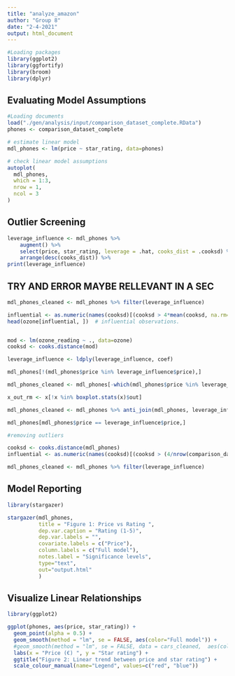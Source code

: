 ```yaml
---
title: "analyze_amazon"
author: "Group 8"
date: "2-4-2021"
output: html_document
---
```


```r
#Loading packages 
library(ggplot2)
library(ggfortify)
library(broom)
library(dplyr)
```

## Evaluating Model Assumptions
```r
#Loading documents
load("./gen/analysis/input/comparison_dataset_complete.RData") 
phones <- comparison_dataset_complete

# estimate linear model
mdl_phones <- lm(price ~ star_rating, data=phones)

# check linear model assumptions
autoplot(
  mdl_phones,
  which = 1:3,
  nrow = 1,
  ncol = 3
)
```

## Outlier Screening 
```r
leverage_influence <- mdl_phones %>%
    augment() %>%
    select(price, star_rating, leverage = .hat, cooks_dist = .cooksd) %>%
    arrange(desc(cooks_dist)) %>%
print(leverage_influence)
```

## TRY AND ERROR MAYBE RELLEVANT IN A SEC
```r
mdl_phones_cleaned <- mdl_phones %>% filter(leverage_influence) 
```

```r
influential <- as.numeric(names(cooksd)[(cooksd > 4*mean(cooksd, na.rm=T))])  # influential row numbers
head(ozone[influential, ])  # influential observations.


mod <- lm(ozone_reading ~ ., data=ozone)
cooksd <- cooks.distance(mod)

leverage_influence <- ldply(leverage_influence, coef)

mdl_phones[!(mdl_phones$price %in% leverage_influence$price),]

mdl_phones_cleaned <- mdl_phones[-which(mdl_phones$price %in% leverage_influence$price),] 

x_out_rm <- x[!x %in% boxplot.stats(x)$out]

mdl_phones_cleaned <- mdl_phones %>% anti_join(mdl_phones, leverage_influence, by = "star_rating" & "price")

mdl_phones[mdl_phones$price == leverage_influence$price,]

#removing outliers

cooksd <- cooks.distance(mdl_phones)
influential <- as.numeric(names(cooksd)[(cooksd > (4/nrow(comparison_dataset_complete)))])


```
```r
mdl_phones_cleaned <- mdl_phones %>% filter(leverage_influence) 
```


## Model Reporting 
```r
library(stargazer)

stargazer(mdl_phones,
          title = "Figure 1: Price vs Rating ",
          dep.var.caption = "Rating (1-5)",  
          dep.var.labels = "",  
          covariate.labels = c("Price"),  
          column.labels = c("Full model"),
          notes.label = "Significance levels",  
          type="text",
          out="output.html"  
          )
```

## Visualize Linear Relationships
```r
library(ggplot2)

ggplot(phones, aes(price, star_rating)) +
  geom_point(alpha = 0.5) +  
  geom_smooth(method = "lm", se = FALSE, aes(color="Full model")) +
  #geom_smooth(method = "lm", se = FALSE, data = cars_cleaned,  aes(color="Outlier excluded"))  +
  labs(x = "Price (€) ", y = "Star rating") +  
  ggtitle("Figure 2: Linear trend between price and star rating") +
  scale_colour_manual(name="Legend", values=c("red", "blue"))
```